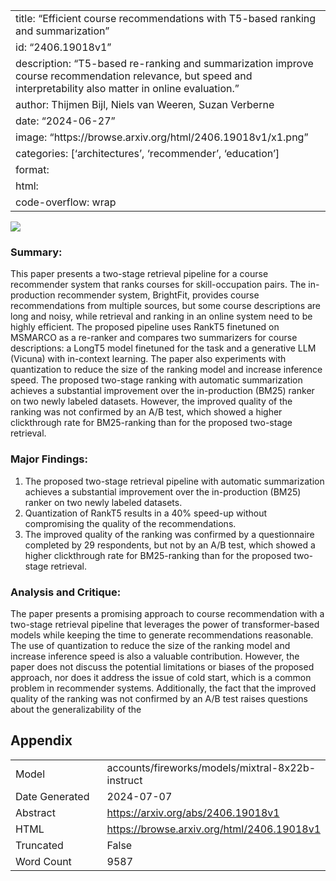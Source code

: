 
---
title: "Efficient course recommendations with T5-based ranking and summarization"
id: "2406.19018v1"
description: "T5-based re-ranking and summarization improve course recommendation relevance, but speed and interpretability also matter in online evaluation."
author: Thijmen Bijl, Niels van Weeren, Suzan Verberne
date: "2024-06-27"
image: "https://browse.arxiv.org/html/2406.19018v1/x1.png"
categories: ['architectures', 'recommender', 'education']
format:
  html:
    code-overflow: wrap
---

![](https://browse.arxiv.org/html/2406.19018v1/x1.png)

### Summary:

This paper presents a two-stage retrieval pipeline for a course recommender system that ranks courses for skill-occupation pairs. The in-production recommender system, BrightFit, provides course recommendations from multiple sources, but some course descriptions are long and noisy, while retrieval and ranking in an online system need to be highly efficient. The proposed pipeline uses RankT5 finetuned on MSMARCO as a re-ranker and compares two summarizers for course descriptions: a LongT5 model finetuned for the task and a generative LLM (Vicuna) with in-context learning. The paper also experiments with quantization to reduce the size of the ranking model and increase inference speed. The proposed two-stage ranking with automatic summarization achieves a substantial improvement over the in-production (BM25) ranker on two newly labeled datasets. However, the improved quality of the ranking was not confirmed by an A/B test, which showed a higher clickthrough rate for BM25-ranking than for the proposed two-stage retrieval.

### Major Findings:

1. The proposed two-stage retrieval pipeline with automatic summarization achieves a substantial improvement over the in-production (BM25) ranker on two newly labeled datasets.
2. Quantization of RankT5 results in a 40% speed-up without compromising the quality of the recommendations.
3. The improved quality of the ranking was confirmed by a questionnaire completed by 29 respondents, but not by an A/B test, which showed a higher clickthrough rate for BM25-ranking than for the proposed two-stage retrieval.

### Analysis and Critique:

The paper presents a promising approach to course recommendation with a two-stage retrieval pipeline that leverages the power of transformer-based models while keeping the time to generate recommendations reasonable. The use of quantization to reduce the size of the ranking model and increase inference speed is also a valuable contribution. However, the paper does not discuss the potential limitations or biases of the proposed approach, nor does it address the issue of cold start, which is a common problem in recommender systems. Additionally, the fact that the improved quality of the ranking was not confirmed by an A/B test raises questions about the generalizability of the

## Appendix

|          |          |
|----------|----------|
| Model     | accounts/fireworks/models/mixtral-8x22b-instruct       |
| Date Generated     | 2024-07-07       |
| Abstract | [https://arxiv.org/abs/2406.19018v1](https://arxiv.org/abs/2406.19018v1)        |
| HTML     | [https://browse.arxiv.org/html/2406.19018v1](https://browse.arxiv.org/html/2406.19018v1)       |
| Truncated       | False       |
| Word Count       | 9587       |